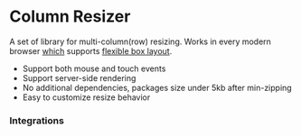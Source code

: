 
# Column Resizer

A set of library for multi-column(row) resizing. Works in every modern browser [which](https://caniuse.com/#feat=flexbox) supports [flexible box layout](https://developer.mozilla.org/en-US/docs/Web/CSS/CSS_Flexible_Box_Layout).

- Support both mouse and touch events
- Support server-side rendering
- No additional dependencies, packages size under 5kb after min-zipping
- Easy to customize resize behavior

### Integrations

<Cards>
  <Card title="Pure Javascript" href="/core" />
  <Card title="React" href="/react" />
</Cards>
